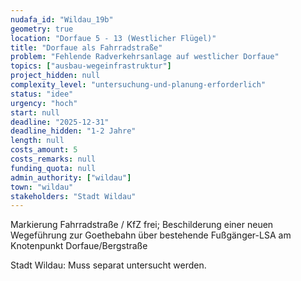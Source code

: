 ```yaml
---
nudafa_id: "Wildau_19b"
geometry: true
location: "Dorfaue 5 - 13 (Westlicher Flügel)"
title: "Dorfaue als Fahrradstraße"
problem: "Fehlende Radverkehrsanlage auf westlicher Dorfaue"
topics: ["ausbau-wegeinfrastruktur"]
project_hidden: null
complexity_level: "untersuchung-und-planung-erforderlich"
status: "idee"
urgency: "hoch"
start: null
deadline: "2025-12-31"
deadline_hidden: "1-2 Jahre"
length: null
costs_amount: 5
costs_remarks: null
funding_quota: null
admin_authority: ["wildau"]
town: "wildau"
stakeholders: "Stadt Wildau"
---
```

Markierung Fahrradstraße / KfZ frei;  Beschilderung einer neuen Wegeführung zur Goethebahn über bestehende Fußgänger-LSA am Knotenpunkt Dorfaue/Bergstraße

Stadt Wildau: Muss separat untersucht werden.
